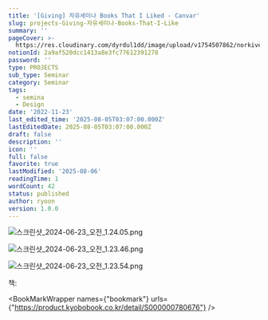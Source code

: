 ```yaml
---
title: '[Giving] 자유세미나 Books That I Liked - Canvar'
slug: projects-Giving-자유세미나-Books-That-I-Like
summary: ''
pageCover: >-
  https://res.cloudinary.com/dyrdul1dd/image/upload/v1754507862/norkive-notion-images/1754507862200-E1_84_89_E1_85_B3_E1_84_8F_E1_85_B3_E1_84_85_E1_85_B5_E1_86_AB_E1_84_89_E1_85_A3_E1_86_BA_2024-06-23_E1_84_8B_E1_85_A9_E1_84_8C_E1_85_A5_E1_86_AB_1.20.32.png
notionId: 2a9af520dcc1413a8e3fc77612391278
password: ''
type: PROJECTS
sub_type: Seminar
category: Seminar
tags:
  - semina
  - Design
date: '2022-11-23'
last_edited_time: '2025-08-05T03:07:00.000Z'
lastEditedDate: 2025-08-05T03:07:00.000Z
draft: false
description: ''
icon: ''
full: false
favorite: true
lastModified: '2025-08-06'
readingTime: 1
wordCount: 42
status: published
author: ryoon
version: 1.0.0
---
```


![스크린샷_2024-06-23_오전_1.24.05.png](https://res.cloudinary.com/dyrdul1dd/image/upload/v1754507858/norkive-notion-images/1754507858178-E1_84_89_E1_85_B3_E1_84_8F_E1_85_B3_E1_84_85_E1_85_B5_E1_86_AB_E1_84_89_E1_85_A3_E1_86_BA_2024-06-23_E1_84_8B_E1_85_A9_E1_84_8C_E1_85_A5_E1_86_AB_1.24.05.png)


![스크린샷_2024-06-23_오전_1.23.46.png](https://res.cloudinary.com/dyrdul1dd/image/upload/v1754507859/norkive-notion-images/1754507859457-E1_84_89_E1_85_B3_E1_84_8F_E1_85_B3_E1_84_85_E1_85_B5_E1_86_AB_E1_84_89_E1_85_A3_E1_86_BA_2024-06-23_E1_84_8B_E1_85_A9_E1_84_8C_E1_85_A5_E1_86_AB_1.23.46.png)


![스크린샷_2024-06-23_오전_1.23.54.png](https://res.cloudinary.com/dyrdul1dd/image/upload/v1754507861/norkive-notion-images/1754507860891-E1_84_89_E1_85_B3_E1_84_8F_E1_85_B3_E1_84_85_E1_85_B5_E1_86_AB_E1_84_89_E1_85_A3_E1_86_BA_2024-06-23_E1_84_8B_E1_85_A9_E1_84_8C_E1_85_A5_E1_86_AB_1.23.54.png)


책: 


<BookMarkWrapper names={"bookmark"} urls={"https://product.kyobobook.co.kr/detail/S000000780676"} />

